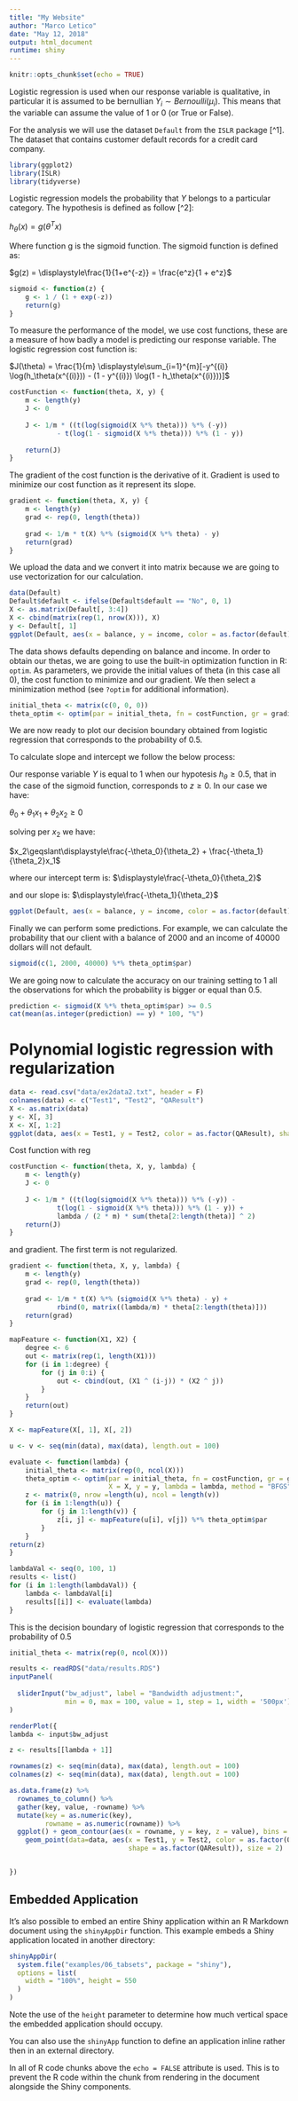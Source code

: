```yaml
---
title: "My Website"
author: "Marco Letico"
date: "May 12, 2018"
output: html_document
runtime: shiny
---
```


```r
knitr::opts_chunk$set(echo = TRUE)
```

Logistic regression is used when our response variable is qualitative, in particular it is assumed to be bernullian $Y_i \sim Bernoulli(\mu_i)$. This means that the variable can assume the value of 1 or 0 (or True or False).

For the analysis we will use the dataset `Default` from the `ISLR` package [^1]. The dataset that contains customer default records for a credit card company.

```r
library(ggplot2)
library(ISLR)
library(tidyverse)
```

Logistic regression models the probability that $Y$ belongs to a particular category. The hypothesis is defined as follow [^2]:

$h_\theta(x) = g(\theta^Tx)$

Where function g is the sigmoid function. The sigmoid function is defined as:

$g(z) = \displaystyle\frac{1}{1+e^{-z}} = \frac{e^z}{1 + e^z}$

```r
sigmoid <- function(z) {
    g <- 1 / (1 + exp(-z))
    return(g)
}

```

To measure the performance of the model, we use cost functions, these are a measure of how badly a model is predicting our response variable. The logistic regression cost function is:

$J(\theta) = \frac{1}{m} \displaystyle\sum_{i=1}^{m}[-y^{(i)} \log(h_\theta(x^{(i)})) - (1 - y^{(i)}) \log(1 - h_\theta(x^{(i)}))]$

```r
costFunction <- function(theta, X, y) {
    m <- length(y)
    J <- 0
    
    J <- 1/m * ((t(log(sigmoid(X %*% theta))) %*% (-y)) 
            - t(log(1 - sigmoid(X %*% theta))) %*% (1 - y))
    
    return(J)
}
```

The gradient of the cost function is the derivative of it. Gradient is used to minimize our cost function as it represent its slope.

```r
gradient <- function(theta, X, y) {
    m <- length(y)
    grad <- rep(0, length(theta))
    
    grad <- 1/m * t(X) %*% (sigmoid(X %*% theta) - y)
    return(grad)
}
```

We upload the data and we convert it into matrix because we are going to use vectorization for our calculation.

```r
data(Default)
Default$default <- ifelse(Default$default == "No", 0, 1)
X <- as.matrix(Default[, 3:4])
X <- cbind(matrix(rep(1, nrow(X))), X)
y <- Default[, 1]
ggplot(Default, aes(x = balance, y = income, color = as.factor(default), shape = as.factor(default))) + geom_point()
```

The data shows defaults depending on balance and income. In order to obtain our thetas, we are going to use the built-in optimization function in R: `optim`. As parameters, we provide the initial values of theta (in this case all 0), the cost function to minimize and our gradient. We then select a minimization method (see `?optim` for additional information).

```r
initial_theta <- matrix(c(0, 0, 0))
theta_optim <- optim(par = initial_theta, fn = costFunction, gr = gradient, X = X, y = y, method = "BFGS")
```

We are now ready to plot our decision boundary obtained from logistic regression that corresponds to the probability of 0.5.

To calculate slope and intercept we follow the below process:

Our response variable $Y$ is equal to 1 when our hypotesis $h_\theta\geqslant0.5$, that in the case of the sigmoid function, corresponds to $z\geqslant0$. In our case we have:

$\theta_0 + \theta_1 x_1 + \theta_2 x_2 \geqslant 0$

solving per $x_2$ we have:

$x_2\geqslant\displaystyle\frac{-\theta_0}{\theta_2} + \frac{-\theta_1}{\theta_2}x_1$

where our intercept term is: $\displaystyle\frac{-\theta_0}{\theta_2}$

and our slope is: $\displaystyle\frac{-\theta_1}{\theta_2}$

```r
ggplot(Default, aes(x = balance, y = income, color = as.factor(default), shape = as.factor(default))) + geom_point() + geom_abline(slope = (-theta_optim$par[2] / theta_optim$par[3]), intercept = (-theta_optim$par[1] / theta_optim$par[3]), colour = "blue", size = 1)
```

Finally we can perform some predictions. For example, we can calculate the probability that our client with a balance of 2000 and an income of 40000 dollars will not default.

```r
sigmoid(c(1, 2000, 40000) %*% theta_optim$par)
```

We are going now to calculate the accuracy on our training setting to 1 all the observations for which the probability is bigger or equal than 0.5.

```r
prediction <- sigmoid(X %*% theta_optim$par) >= 0.5
cat(mean(as.integer(prediction) == y) * 100, "%")
```

# Polynomial logistic regression with regularization

```r
data <- read.csv("data/ex2data2.txt", header = F)
colnames(data) <- c("Test1", "Test2", "QAResult")
X <- as.matrix(data)
y <- X[, 3]
X <- X[, 1:2]
ggplot(data, aes(x = Test1, y = Test2, color = as.factor(QAResult), shape = as.factor(QAResult))) + geom_point(size = 2)
```

Cost function with reg

```r
costFunction <- function(theta, X, y, lambda) {
    m <- length(y)
    J <- 0
    
    J <- 1/m * ((t(log(sigmoid(X %*% theta))) %*% (-y)) -
            t(log(1 - sigmoid(X %*% theta))) %*% (1 - y)) +
            lambda / (2 * m) * sum(theta[2:length(theta)] ^ 2)
    return(J)
}
```

and gradient. The first term is not regularized.

```r
gradient <- function(theta, X, y, lambda) {
    m <- length(y)
    grad <- rep(0, length(theta))
    
    grad <- 1/m * t(X) %*% (sigmoid(X %*% theta) - y) +
            rbind(0, matrix((lambda/m) * theta[2:length(theta)]))
    return(grad)
}
```

```r
mapFeature <- function(X1, X2) {
    degree <- 6
    out <- matrix(rep(1, length(X1)))
    for (i in 1:degree) {
        for (j in 0:i) {
            out <- cbind(out, (X1 ^ (i-j)) * (X2 ^ j))
        }
    }
    return(out)
}

```

```r
X <- mapFeature(X[, 1], X[, 2])
```

```r
u <- v <- seq(min(data), max(data), length.out = 100)

evaluate <- function(lambda) {
    initial_theta <- matrix(rep(0, ncol(X)))
    theta_optim <- optim(par = initial_theta, fn = costFunction, gr = gradient, 
                         X = X, y = y, lambda = lambda, method = "BFGS")
    z <- matrix(0, nrow =length(u), ncol = length(v))
    for (i in 1:length(u)) {
        for (j in 1:length(v)) {
            z[i, j] <- mapFeature(u[i], v[j]) %*% theta_optim$par
        }
    }
return(z)
}

lambdaVal <- seq(0, 100, 1)
results <- list()
for (i in 1:length(lambdaVal)) {
    lambda <- lambdaVal[i]
    results[[i]] <- evaluate(lambda)
}
```

This is the decision boundary of logistic regression that corresponds to the probability of 0.5
```r
initial_theta <- matrix(rep(0, ncol(X)))
```


```r
results <- readRDS("data/results.RDS")
inputPanel(
  
  sliderInput("bw_adjust", label = "Bandwidth adjustment:",
              min = 0, max = 100, value = 1, step = 1, width = '500px')
)

renderPlot({
lambda <- input$bw_adjust

z <- results[[lambda + 1]]

rownames(z) <- seq(min(data), max(data), length.out = 100)
colnames(z) <- seq(min(data), max(data), length.out = 100)

as.data.frame(z) %>% 
  rownames_to_column() %>% 
  gather(key, value, -rowname) %>% 
  mutate(key = as.numeric(key), 
         rowname = as.numeric(rowname)) %>%
  ggplot() + geom_contour(aes(x = rowname, y = key, z = value), bins = 1) + 
    geom_point(data=data, aes(x = Test1, y = Test2, color = as.factor(QAResult),
                              shape = as.factor(QAResult)), size = 2)


})
```

## Embedded Application

It's also possible to embed an entire Shiny application within an R Markdown document using the `shinyAppDir` function. This example embeds a Shiny application located in another directory:

```r
shinyAppDir(
  system.file("examples/06_tabsets", package = "shiny"),
  options = list(
    width = "100%", height = 550
  )
)
```

Note the use of the `height` parameter to determine how much vertical space the embedded application should occupy.

You can also use the `shinyApp` function to define an application inline rather then in an external directory.

In all of R code chunks above the `echo = FALSE` attribute is used. This is to prevent the R code within the chunk from rendering in the document alongside the Shiny components.



